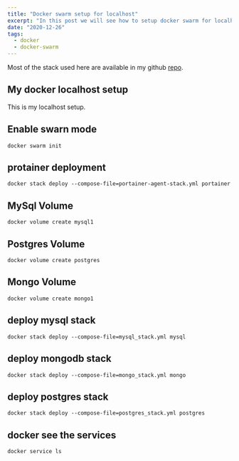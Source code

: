 ```yaml
---
title: "Docker swarm setup for localhost"
excerpt: "In this post we will see how to setup docker swarm for localhost."
date: "2020-12-26"
tags:
  - docker
  - docker-swarm
---
```

<YoutubeVideo videoId={props.videoId} />

<TOCInline toc={props.toc} asDisclosure />

Most of the stack used here are available in my github [repo](https://github.com/antosubash/docker_stack).

## My docker localhost setup

This is my localhost setup.

## Enable swarn mode

`docker swarm init`

## protainer deployment

`docker stack deploy --compose-file=portainer-agent-stack.yml portainer`

## MySql Volume

`docker volume create mysql1`

## Postgres Volume

`docker volume create postgres`

## Mongo Volume

`docker volume create mongo1`

## deploy mysql stack

`docker stack deploy --compose-file=mysql_stack.yml mysql`

## deploy mongodb stack

`docker stack deploy --compose-file=mongo_stack.yml mongo`

## deploy postgres stack

`docker stack deploy --compose-file=postgres_stack.yml postgres`

## docker see the services

`docker service ls`
